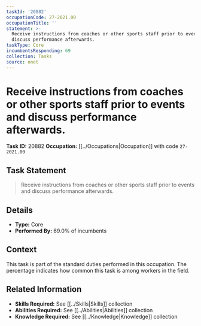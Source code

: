 ```yaml
---
taskId: '20882'
occupationCode: 27-2021.00
occupationTitle: ''
statement: >-
  Receive instructions from coaches or other sports staff prior to events and
  discuss performance afterwards.
taskType: Core
incumbentsResponding: 69
collection: Tasks
source: onet
---
```

# Receive instructions from coaches or other sports staff prior to events and discuss performance afterwards.

**Task ID:** 20882
**Occupation:** [[../Occupations|Occupation]] with code `27-2021.00`

## Task Statement

> Receive instructions from coaches or other sports staff prior to events and discuss performance afterwards.

## Details

- **Type:** Core
- **Performed By:** 69.0% of incumbents

## Context

This task is part of the standard duties performed in this occupation. The percentage indicates how common this task is among workers in the field.

## Related Information

- **Skills Required:** See [[../Skills|Skills]] collection
- **Abilities Required:** See [[../Abilities|Abilities]] collection
- **Knowledge Required:** See [[../Knowledge|Knowledge]] collection
